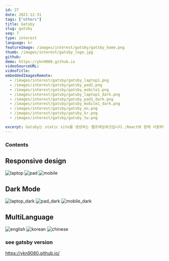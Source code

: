 ```yaml
---
id: 27
date: 2021-12-31
tags: ["others"]
title: Gatsby
slug: gatsby
seq: 7
type: interest
language: kr
featureImage: /images/interest/gatsby/gatsby_home.png
thumb: /images/interest/gatsby_logo.jpg
github:
demo: https://ykn9080.github.io
videoSourceURL:
videoTitle:
embeddedImagesRemote:
  - /images/interest/gatsby/gatsby_laptop1.png
  - /images/interest/gatsby/gatsby_pad1.png
  - /images/interest/gatsby/gatsby_mobile1.png
  - /images/interest/gatsby/gatsby_laptop1_dark.png
  - /images/interest/gatsby/gatsby_pad1_dark.png
  - /images/interest/gatsby/gatsby_mobile1_dark.png
  - /images/interest/gatsby/gatsby_en.png
  - /images/interest/gatsby/gatsby_kr.png
  - /images/interest/gatsby/gatsby_tw.png

excerpt: Gatsby는 static site를 생성하는 웹프레임워크입니다.;React와 함께 사용하면 React의 모든 기능과 함께 gatsby의 수많은 플러그인 툴들을 사용하여 Rich하면서 가벼운 정적 사이틀 생성할 수 있습니다.
---
```


### Contents

## Responsive design

<div className="gridthree">
  <img alt="laptop" src="/images/interest/gatsby/gatsby_laptop1.png" />
  <img alt="pad" src="/images/interest/gatsby/gatsby_pad1.png" />
  <img alt="mobile" src="/images/interest/gatsby/gatsby_mobile1.png" />
</div>

## Dark Mode

<div className="gridthree">
  <img alt="laptop_dark" src="/images/interest/gatsby/gatsby_pad1_dark.png" />
  <img alt="pad_dark" src="/images/interest/gatsby/gatsby_mobile1_dark.png" />
  <img
    alt="mobile_dark"
    src="/images/interest/gatsby/gatsby_mobile1_dark.png"
  />
</div>

## MultiLanguage

<div className="gridthree grideven">
  <img alt="english" src="/images/interest/gatsby/gatsby_en.png" />
  <img alt="korean" src="/images/interest/gatsby/gatsby_kr.png" />
  <img alt="chinese" src="/images/interest/gatsby/gatsby_tw.png" />
</div>

### see gatsby version

https://ykn9080.github.io/
